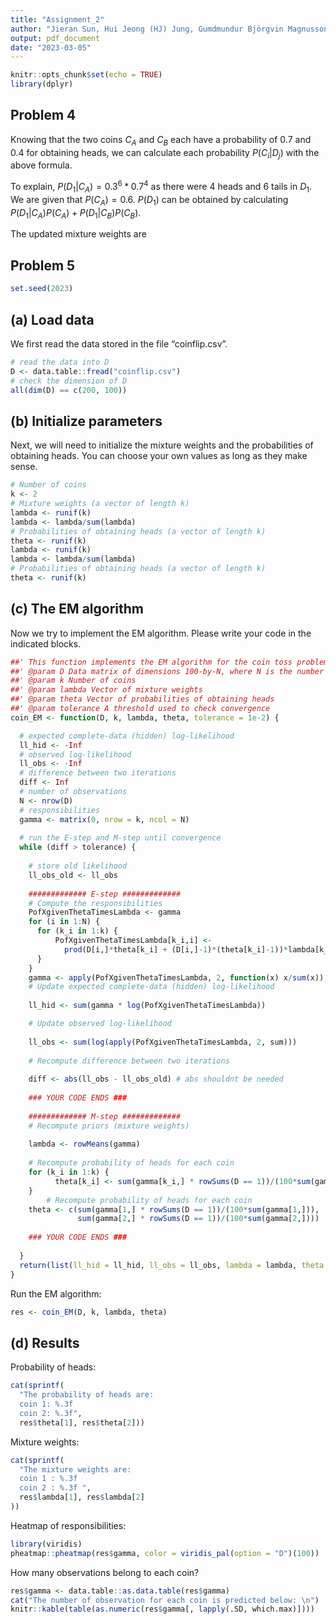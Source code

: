 ```yaml
---
title: "Assignment_2"
author: "Jieran Sun, Hui Jeong (HJ) Jung, Gumdmundur Björgvin Magnusson"
output: pdf_document
date: "2023-03-05"
---
```


```r
knitr::opts_chunk$set(echo = TRUE)
library(dplyr)
```

## Problem 4

```{=tex}
\begin{align}
  P(C_i|D_j) &= \frac{P(D_j|C_i) P(C_i)}{P(D_j)} 
\end{align}
```
Knowing that the two coins $C_A$ and $C_B$ each have a probability of 0.7 and 0.4 for obtaining heads, we can calculate each probability $P(C_i|D_j)$ with the above formula.

```{=tex}
\begin{align}
  P(C_A|D_1) &= \frac{(0.3^6 * 0.7^4) * 0.6}{(0.3^6*0.7^4) * 0.6 + (0.6^6*0.4^4) * 0.4} \\
  &= 0.1802056 \approx 0.18 
\end{align}
```
To explain, $P(D_1|C_A) = 0.3^6 * 0.7^4$ as there were 4 heads and 6 tails in $D_1$. We are given that $P(C_A) = 0.6$. $P(D_1)$ can be obtained by calculating $P(D_1|C_A) P(C_A) + P(D_1|C_B) P(C_B)$.

```{=tex}
\begin{align}
  P(C_A|D_2) &= \frac{(0.3^2 * 0.7^8) * 0.6}{(0.3^2 * 0.7^8) * 0.6 + (0.6^2 * 0.4^8) * 0.4} \\
  &= 0.9705765143 \approx 0.97058 \\
  P(C_B|D_1) &= \frac{(0.6^6*0.4^4) * 0.4}{(0.3^6*0.7^4) * 0.6 + (0.6^6*0.4^4) * 0.4} \\
  &= 0.8197943509 \approx 0.8198 \\
  P(C_B|D_2) &= \frac{(0.6^2 * 0.4^8) * 0.4}{(0.3^2 * 0.7^8) * 0.6 + (0.6^2 * 0.4^8) * 0.4} \\
  &= 0.02942348571 \approx 0.0294 
\end{align}
```

The updated mixture weights are 
```{=tex}
\begin{align}
  P(C_A) &= (P(C_A|D_1) + P(C_A|D_2)) / (P(C_A|D_1) + P(C_A|D_2) + P(C_B|D_1) + P(C_B|D_2)) \\
  &= 0.57539105715 \approx 0.57539 \\
  P(C_B) &= (P(C_B|D_1) + P(C_B|D_2)) / (P(C_A|D_1) + P(C_A|D_2) + P(C_B|D_1) + P(C_B|D_2)) \\
  &= 0.4246089183 \approx 0.42461 
\end{align}

```

## Problem 5

```r
set.seed(2023)
```

## (a) Load data

We first read the data stored in the file "coinflip.csv".

```r
# read the data into D
D <- data.table::fread("coinflip.csv")
# check the dimension of D
all(dim(D) == c(200, 100))
```

## (b) Initialize parameters

Next, we will need to initialize the mixture weights and the probabilities of obtaining heads. You can choose your own values as long as they make sense.

```r
# Number of coins
k <- 2
# Mixture weights (a vector of length k)
lambda <- runif(k)
lambda <- lambda/sum(lambda)
# Probabilities of obtaining heads (a vector of length k)
theta <- runif(k)
lambda <- runif(k)
lambda <- lambda/sum(lambda)
# Probabilities of obtaining heads (a vector of length k)
theta <- runif(k)

```

## (c) The EM algorithm

Now we try to implement the EM algorithm. Please write your code in the indicated blocks.

```r
##' This function implements the EM algorithm for the coin toss problem
##' @param D Data matrix of dimensions 100-by-N, where N is the number of observations
##' @param k Number of coins
##' @param lambda Vector of mixture weights
##' @param theta Vector of probabilities of obtaining heads
##' @param tolerance A threshold used to check convergence
coin_EM <- function(D, k, lambda, theta, tolerance = 1e-2) {

  # expected complete-data (hidden) log-likelihood
  ll_hid <- -Inf
  # observed log-likelihood
  ll_obs <- -Inf
  # difference between two iterations
  diff <- Inf
  # number of observations
  N <- nrow(D)
  # responsibilities
  gamma <- matrix(0, nrow = k, ncol = N)
  
  # run the E-step and M-step until convergence 
  while (diff > tolerance) {
    
    # store old likelihood
    ll_obs_old <- ll_obs
    
    ############# E-step #############
    # Compute the responsibilities
    PofXgivenThetaTimesLambda <- gamma
    for (i in 1:N) {
      for (k_i in 1:k) {
          PofXgivenThetaTimesLambda[k_i,i] <- 
            prod(D[i,]*theta[k_i] + (D[i,]-1)*(theta[k_i]-1))*lambda[k_i]
      }
    }
    gamma <- apply(PofXgivenThetaTimesLambda, 2, function(x) x/sum(x))
    # Update expected complete-data (hidden) log-likelihood
   
    ll_hid <- sum(gamma * log(PofXgivenThetaTimesLambda))

    # Update observed log-likelihood
    
    ll_obs <- sum(log(apply(PofXgivenThetaTimesLambda, 2, sum)))
    
    # Recompute difference between two iterations
    
    diff <- abs(ll_obs - ll_obs_old) # abs shouldnt be needed
    
    ### YOUR CODE ENDS ###
    
    ############# M-step #############
    # Recompute priors (mixture weights)
    
    lambda <- rowMeans(gamma)
    
    # Recompute probability of heads for each coin
    for (k_i in 1:k) {
          theta[k_i] <- sum(gamma[k_i,] * rowSums(D == 1))/(100*sum(gamma[k_i,]))
    }
        # Recompute probability of heads for each coin
    theta <- c(sum(gamma[1,] * rowSums(D == 1))/(100*sum(gamma[1,])),
               sum(gamma[2,] * rowSums(D == 1))/(100*sum(gamma[2,]))) 
    
    ### YOUR CODE ENDS ###
    
  }
  return(list(ll_hid = ll_hid, ll_obs = ll_obs, lambda = lambda, theta = theta, gamma = gamma ))
}
```

Run the EM algorithm:

```r
res <- coin_EM(D, k, lambda, theta)
```

## (d) Results

Probability of heads:

```r
cat(sprintf(
  "The probability of heads are: 
  coin 1: %.3f
  coin 2: %.3f", 
  res$theta[1], res$theta[2]))
```

Mixture weights:

```r
cat(sprintf(
  "The mixture weights are:
  coin 1 : %.3f 
  coin 2 : %.3f ", 
  res$lambda[1], res$lambda[2]
))
```

Heatmap of responsibilities:

```r
library(viridis)
pheatmap::pheatmap(res$gamma, color = viridis_pal(option = "D")(100))
```

How many observations belong to each coin?

```r

res$gamma <- data.table::as.data.table(res$gamma)
cat("The number of observation for each coin is predicted below: \n")
knitr::kable(table(as.numeric(res$gamma[, lapply(.SD, which.max)])))
```
